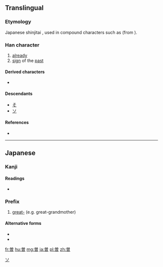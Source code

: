 {{also|曾}}
==Translingual==
{{ja-forms|曽|[[曾]]|[[曾]]}}
===Etymology===
Japanese shinjitai {{Han simp|曾}}, used in compound characters such as {{lang|ja|[[増]]}} (from {{lang|und|sc=Hani|増}}).

===Han character===
{{Han char|rn=72|rad=日|as=07|sn=11|four=|canj=金田日 (CWA), X金田日 (XCWA)|ids=⿳[[丷]][[田]][[日]]}}

# [[already]]
# [[sign]] of the [[past]]

====Derived characters====
* {{lang|ja|[[僧]] [[憎]] [[増]] [[層]] [[噌]]}} {{qualifier|Japanese shinjitai}}

====Descendants====
* [[そ]]
* [[ソ]]

====References====
* {{Han ref|kx=0503.021|hdz=21514.061|uh=66FD|ud=26365}}

----

==Japanese==

===Kanji===
{{ja-kanji|grade=c|rs=日07}}

====Readings====
* {{ja-readings|on=[[ぞ]] (zo), [[そう]] (sō), [[そ]] (so)|kun=[[かって]] (katte), [[すなわち]] (sunawachi)}}

===Prefix===
{{ja-pos|そう|prefix}}

# [[great-]] (e.g. great-grandmother)

====Alternative forms====
* {{l|ja|ひい}}
* {{l|ja|ひ}}

[[Category:Han characters from which katakana were derived|ソ]]

[[fr:曽]]
[[hu:曽]]
[[mg:曽]]
[[ja:曽]]
[[pl:曽]]
[[zh:曽]]